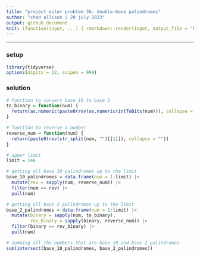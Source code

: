 ```yaml
---
title: "project euler problem 36: double-base palindromes"
author: "chad allison | 20 july 2023"
output: github_document
knit: (function(input, ...) { rmarkdown::render(input, output_file = "README.md", envir = globalenv()) })
---
```


___

### setup

```r
library(tidyverse)
options(digits = 22, scipen = 999)
```

### solution

```r
# function to convert base 10 to base 2
to_binary = function(num) {
  return(as.numeric(paste0(rev(as.numeric(intToBits(num))), collapse = "")))
}

# function to reverse a number
reverse_num = function(num) {
  return(paste0(rev(str_split(num, "")[[1]]), collapse = ""))
}

# upper limit
limit = 1e6

# getting all base 10 palindromes up to the limit
base_10_palindromes = data.frame(num = 1:limit) |>
  mutate(rev = sapply(num, reverse_num)) |>
  filter(num == rev) |>
  pull(num)

# getting all base 2 palindromes up to the limit
base_2_palindromes = data.frame(num = 1:limit) |>
  mutate(binary = sapply(num, to_binary),
         rev_binary = sapply(binary, reverse_num)) |>
  filter(binary == rev_binary) |>
  pull(num)

# summing all the numbers that are base 10 and base 2 palindromes
sum(intersect(base_10_palindromes, base_2_palindromes))
```

























